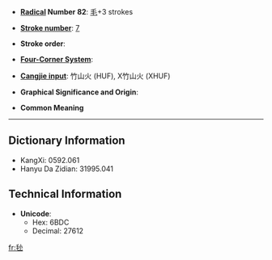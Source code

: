 * '''[[Wiktionary:Chinese radical index| Radical]] Number 82''': [[Wiktionary:Chinese radical index 毛|毛]]+3 strokes

* '''[[Wiktionary:Chinese total strokes index|Stroke number]]''': [[Wiktionary:Chinese total strokes index 7|7]]

* '''Stroke order''': 

* '''[[Wiktionary:Chinese four corner index|Four-Corner System]]''': 

* '''[[Wiktionary:Chinese Cangjie index|Cangjie input]]''': 竹山火 (HUF), X竹山火 (XHUF)

* '''Graphical Significance and Origin''': 

* '''Common Meaning'''

----

== Dictionary Information ==

* KangXi: 0592.061
* Hanyu Da Zidian: 31995.041

== Technical Information ==

* '''Unicode''':
** Hex: 6BDC
** Decimal: 27612

[[fr:毜]]